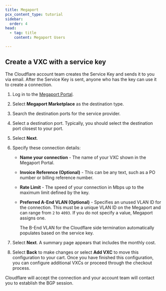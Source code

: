 ```yaml
---
title: Megaport
pcx_content_type: tutorial
sidebar:
  order: 4
head:
  - tag: title
    content: Megaport Users

---
```


## Create a VXC with a service key

The Cloudflare account team creates the Service Key and sends it to you via email. After the Service Key is sent, anyone who has the key can use it to create a connection.

1. Log in to the [Megaport Portal](https://portal.megaport.com/).

2. Select **Megaport Marketplace** as the destination type.

3. Search the destination ports for the service provider.

4. Select a destination port. Typically, you should select the destination port closest to your port.

5. Select **Next**.

6. Specify these connection details:
   - **Name your connection** - The name of your VXC shown in the Megaport Portal.
   - **Invoice Reference (Optional)** - This can be any text, such as a PO number or billing reference number.
   - **Rate Limit** - The speed of your connection in Mbps up to the maximum limit defined by the key.
   - **Preferred A-End VLAN (Optional)** - Specifies an unused VLAN ID for the connection. This must be a unique VLAN ID on the Megaport and can range from `2` to `4093`. If you do not specify a value, Megaport assigns one.

     The B-End VLAN for the Cloudflare side termination automatically populates based on the service key.

7. Select **Next**. A summary page appears that includes the monthly cost.

8. Select **Back** to make changes or select **Add VXC** to move this configuration to your cart. Once you have finished this configuration, you can configure additional VXCs or proceed through the checkout process.

Cloudflare will accept the connection and your account team will contact you to establish the BGP session.
